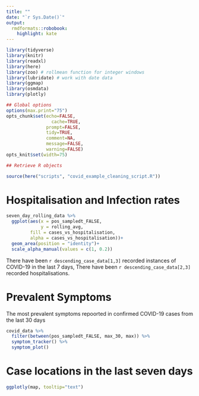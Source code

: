 ```yaml
---
title: ""
date: "`r Sys.Date()`"
output:
  rmdformats::robobook:
    highlight: kate
---
```



```r
library(tidyverse)
library(knitr)
library(readxl)
library(here)
library(zoo) # rollmean function for integer windows
library(lubridate) # work with date data
library(ggmap)
library(osmdata)
library(plotly)

## Global options
options(max.print="75")
opts_chunk$set(echo=FALSE,
	             cache=TRUE,
               prompt=FALSE,
               tidy=TRUE,
               comment=NA,
               message=FALSE,
               warning=FALSE)
opts_knit$set(width=75)

## Retrieve R objects

source(here("scripts", "covid_example_cleaning_script.R"))

```

# Hospitalisation and Infection rates

```r
seven_day_rolling_data %>% 
  ggplot(aes(x = pos_sampledt_FALSE,
             y = rolling_avg,
         fill = cases_vs_hospitalisation,
         alpha = cases_vs_hospitalisation))+
  geom_area(position = "identity")+
  scale_alpha_manual(values = c(1, 0.2))
```

There have been `r descending_case_data[1,3]` recorded instances of COVID-19 in the last 7 days, There have been `r descending_case_data[2,3]` recorded hospitalisations.


# Prevalent Symptoms

The most prevalent symptoms repoorted in confirmed COVID-19 cases from the last 30 days

```r
covid_data %>% 
  filter(between(pos_sampledt_FALSE, max_30, max)) %>% 
  symptom_tracker() %>% 
  symptom_plot()


```

# Case locations in the last seven days

```r

ggplotly(map, tooltip="text")


```
